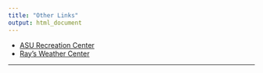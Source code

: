 ```yaml
---
title: "Other Links"
output: html_document
---
```


* [ASU Recreation Center](http://urec.appstate.edu/student-recreation-center)
* [Ray's Weather Center](http://booneweather.com/)


* * *